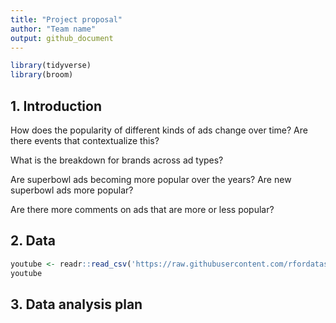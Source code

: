 ```yaml
---
title: "Project proposal"
author: "Team name"
output: github_document
---
```


```r
library(tidyverse)
library(broom)
```

## 1. Introduction

How does the popularity of different kinds of ads change over time? Are there events that contextualize this?

What is the breakdown for brands across ad types?

Are superbowl ads becoming more popular over the years? Are new superbowl ads more popular?

Are there more comments on ads that are more or less popular?


## 2. Data

```r
youtube <- readr::read_csv('https://raw.githubusercontent.com/rfordatascience/tidytuesday/master/data/2021/2021-03-02/youtube.csv')
youtube
```


## 3. Data analysis plan



